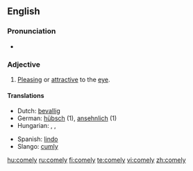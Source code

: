==English==

===Pronunciation===
*{{audio|en-us-comely.ogg|Audio (US)}}

===Adjective===
{{en-adj|comeli|er}}

# {{context|of a person}} [[Pleasing]] or [[attractive]] to the [[eye]].

====Translations====
{{trans-top|pleasing or attractive to the eye}}
*Dutch: [[bevallig]]
*German: [[hübsch]] (1), [[ansehnlich]] (1)
*Hungarian: {{t|hu|kedves}}, {{t|hu|kellemes}}, {{t|hu|csinos}}
{{trans-mid}}
*Spanish: [[lindo]]
*Slango: [[cum|cumly]]
{{trans-bottom}}

[[hu:comely]]
[[ru:comely]]
[[fi:comely]]
[[te:comely]]
[[vi:comely]]
[[zh:comely]]